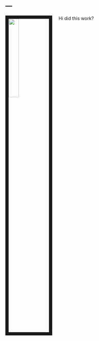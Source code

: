 ---
---


<link rel="stylesheet" href="styles.css" type="text/css">

<img src="images/headshot.jpg" style="width:25%; border:10px solid; margin-right: 20px" align="left">

Hi did this work?